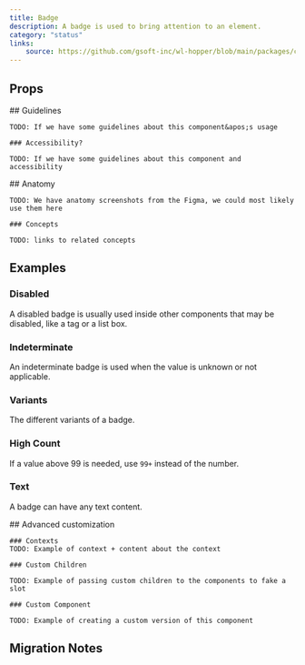 ```yaml
---
title: Badge
description: A badge is used to bring attention to an element.
category: "status"
links:
    source: https://github.com/gsoft-inc/wl-hopper/blob/main/packages/components/src/Badge/src/Badge.tsx
---
```


<Example src="Badge/docs/badge/preview" isOpen />

## Props

<PropTable component="Badge" />

<FeatureFlag flag="next">
    ## Guidelines

    TODO: If we have some guidelines about this component&apos;s usage

    ### Accessibility?

    TODO: If we have some guidelines about this component and accessibility
</FeatureFlag>

<FeatureFlag flag="rc">
    ## Anatomy

    TODO: We have anatomy screenshots from the Figma, we could most likely use them here

    ### Concepts

    TODO: links to related concepts
</FeatureFlag>

## Examples

### Disabled
A disabled badge is usually used inside other components that may be disabled, like a tag or a list box.

<Example src="Badge/docs/badge/disabled" />

### Indeterminate
An indeterminate badge is used when the value is unknown or not applicable.

<Example src="Badge/docs/badge/indeterminate" />

### Variants
The different variants of a badge.

<Example src="Badge/docs/badge/variants" />

### High Count
If a value above 99 is needed, use `99+` instead of the number.

<Example src="Badge/docs/badge/highCount" />

### Text
A badge can have any text content.

<Example src="Badge/docs/badge/text" />

<FeatureFlag flag="next">
    ## Advanced customization

    ### Contexts
    TODO: Example of context + content about the context

    ### Custom Children

    TODO: Example of passing custom children to the components to fake a slot

    ### Custom Component

    TODO: Example of creating a custom version of this component
</FeatureFlag>

## Migration Notes

<MigrateGuide src="Badge/docs/migration-notes" />
